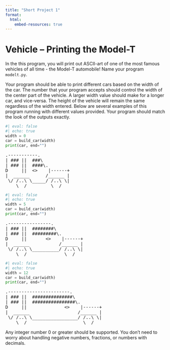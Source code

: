 ```yaml
---
title: "Short Project 1"
format:
  html:
    embed-resources: true
---
```


# Vehicle -- Printing the Model-T

In the this program, you will print out ASCII-art of one of the most famous vehicles of all time - the Model-T automobile! Name your program `modelt.py`. 

Your program should be able to print different cars based on the width of the car. The number that your program accepts should control the width of the center part of the vehicle. A larger width value should make for a longer car, and vice-versa. The height of the vehicle will remain the same regardless of the width entered. Below are several examples of this program running with different values provided. Your program should match the look of the outputs exactly.

```python
#| eval: false
#| echo: true
width = 0
car = build_car(width)
print(car, end="")
```

<pre>
.-----------.
| ### ||  ###\
| ### ||  ####\.
D     ||  <>    |------+
|  ______      /______ |
 \/ /..\ \_____/ /..\ \|
    \__/         \__/
</pre>

```python
#| eval: false
#| echo: true
width = 5
car = build_car(width)
print(car, end="")
```

<pre>
.----------------.
| ### ||  ########\
| ### ||  #########\.
D     ||       <>    |------+
|  ______           /______ |
 \/ /..\ \__________/ /..\ \|
    \__/              \__/
</pre>

```python
#| eval: false
#| echo: true
width = 12
car = build_car(width)
print(car, end="")
```

<pre>
.-----------------------.
| ### ||  ###############\
| ### ||  ################\.
D     ||              <>    |------+
|  ______                  /______ |
 \/ /..\ \_________________/ /..\ \|
    \__/                     \__/
</pre>

Any integer number 0 or greater should be supported. You don't need to worry about handling negative numbers, fractions, or numbers with decimals.